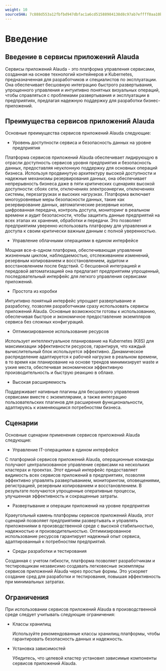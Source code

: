 ```yaml
---
weight: 10
sourceSHA: 7c888d553a12fbfbd947dbfac1a6cd51588984138d8c97ab7effff0aa10bbfd7
---
```


# Введение

## Введение в сервисы приложений Alauda

Сервисы приложений Alauda - это платформа управления сервисами, созданная на основе технологий контейнеров и Kubernetes, предназначенная для разработчиков и специалистов по эксплуатации. Она обеспечивает бесшовную интеграцию быстрого развертывания, упрощенного управления и интуитивно понятных визуальных операций, чтобы справляться с проблемами развертывания и эксплуатации в предприятиях, предлагая надежную поддержку для разработки бизнес-приложений.

## Преимущества сервисов приложений Alauda

Основные преимущества сервисов приложений Alauda следующие:

- Уровень доступности сервиса и безопасность данных на уровне предприятия

Платформа сервисов приложений Alauda обеспечивает лидирующую в отрасли доступность сервисов уровня предприятия и безопасность данных, предоставляя неуклонную поддержку для основных операций бизнеса. Используя продвинутую архитектуру высокой доступности и надежные механизмы резервирования данных, она обеспечивает непрерывность бизнеса даже в пяти критических сценариях высокой доступности: сбоях сети, отключениях электроэнергии, отключениях системы, перезагрузках и высоких нагрузках. Платформа включает многоуровневые меры безопасности данных, такие как резервирование данных, автоматические резервные копии, шифрованная передача, контроль доступа, мониторинг в реальном времени и аудит безопасности, чтобы защитить данные предприятий на всех этапах их хранения, обработки и передачи. Это позволяет предприятиям уверенно использовать платформу для управления и доступа к своим критически важным данным с полной уверенностью.

- Управление облачными операциями в едином интерфейсе

Мощная все-в-одном платформа, обеспечивающая управление жизненным циклом, наблюдаемостью, отслеживанием изменений, резервным копированием и восстановлением, аудитом и восстановлением после бедствий. С бесшовной интеграцией и передовой автоматизацией она предлагает предприятиям упрощенный, последовательный интерфейс для легкого управления сервисами приложений.

- Простота из коробки

Интуитивно понятный интерфейс упрощает развертывание и разработку, позволяя разработчикам сразу использовать сервисы приложений Alauda. Основные возможности готовы к использованию, обеспечивая быстрое и экономичное предоставление экземпляров сервиса без сложных конфигураций.

- Оптимизированное использование ресурсов

Использует интеллектуальное планирование на Kubernetes (K8S) для максимизации эффективности ресурсов, гарантируя, что каждый вычислительный блок используется эффективно. Динамическое распределение адаптируется к рабочей нагрузке в реальном времени, в то время как планирование на основе трендов минимизирует waste и узкие места, обеспечивая экономически эффективную производительность и быструю реакцию в облаке.

- Высокая расширяемость

Поддерживает нативные плагины для бесшовного управления сервисами вместе с экземплярами, а также интеграцию пользовательских плагинов для расширения функциональности, адаптируясь к изменяющимся потребностям бизнеса.

## Сценарии

Основные сценарии применения сервисов приложений Alauda следующие:

- Управление IT-операциями в едином интерфейсе

С платформой сервисов приложений Alauda, операционные команды получают централизованное управление сервисами на нескольких кластерах и проектах. Этот единый интерфейс предоставляет видимость всех сервисов приложений в предприятиях, позволяя эффективно управлять развертыванием, мониторингом, оповещениями, регистрацией, резервным копированием и восстановлением. В результате получаются упрощенные оперативные процессы, улучшенная эффективность и сокращенные затраты.

- Развертывание и операции приложений на уровне предприятия

Краеугольный камень платформы сервисов приложений Alauda, этот сценарий позволяет предприятиям развертывать и управлять приложениями в производственной среде с высокой стабильностью, надежностью и производительностью. Оптимизированное использование ресурсов гарантирует надежный опыт сервиса, адаптированный к потребностям предприятий.

- Среды разработки и тестирования

Созданная с учетом гибкости, платформа позволяет разработчикам и тестировщикам независимо создавать легковесные экземпляры сервисов приложений Alauda через простые формы. Это ускоряет создание сред для разработки и тестирования, повышая эффективность при минимальных затратах.

## Ограничения

При использовании сервисов приложений Alauda в производственной среде следует учитывать следующие ограничения:

- Классы хранилищ

  Используйте рекомендованные классы хранилищ платформы, чтобы гарантировать безопасность данных и надежность.

- Установка зависимостей

  Убедитесь, что целевой кластер установил зависимые компоненты сервисов приложений Alauda.
